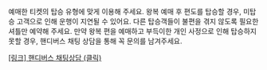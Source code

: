 예매한 티켓의 탑승 유형에 맞게 이용해 주세요.
왕복 예매 후 편도를 탑승할 경우, 미탑승 고객으로 인해 운행이 지연될 수 있어요. 다른 탑승객들이 불편을 겪지 않도록 필요한 셔틀만 예약해 주세요.
만약 왕복 편을 예매하고 부득이한 개인 사정으로 인해 탑승하지 못할 경우, 핸디버스 채팅 상담을 통해 꼭 문의를 남겨주세요.

[[링크] 핸디버스 채팅상담 (클릭)](https://pf.kakao.com/_AxncxhG)
